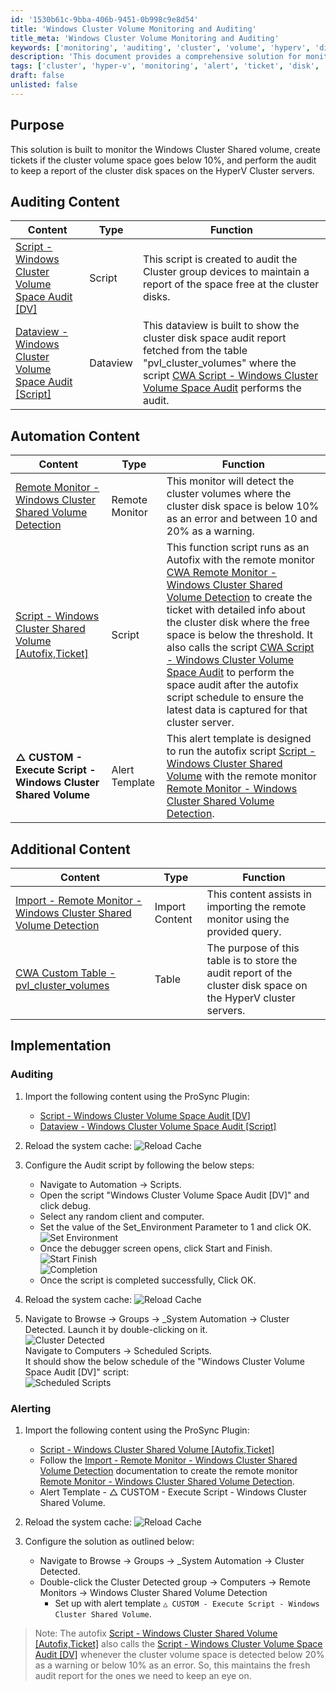 ```yaml
---
id: '1530b61c-9bba-406b-9451-0b998c9e8d54'
title: 'Windows Cluster Volume Monitoring and Auditing'
title_meta: 'Windows Cluster Volume Monitoring and Auditing'
keywords: ['monitoring', 'auditing', 'cluster', 'volume', 'hyperv', 'disk', 'space', 'alert', 'ticket']
description: 'This document provides a comprehensive solution for monitoring Windows Cluster Shared volumes, creating tickets when space falls below 10%, and auditing to maintain a report of cluster disk spaces on HyperV Cluster servers. It includes details on scripts, remote monitors, and implementation steps for effective management.'
tags: ['cluster', 'hyper-v', 'monitoring', 'alert', 'ticket', 'disk', 'space', 'report', 'audit', 'automation']
draft: false
unlisted: false
---
```

## Purpose

This solution is built to monitor the Windows Cluster Shared volume, create tickets if the cluster volume space goes below 10%, and perform the audit to keep a report of the cluster disk spaces on the HyperV Cluster servers.

## Auditing Content

| Content                                                                 | Type     | Function                                                                                                           |
|-------------------------------------------------------------------------|----------|--------------------------------------------------------------------------------------------------------------------|
| [Script - Windows Cluster Volume Space Audit [DV]](https://proval.itglue.com/DOC-5078775-15952791) | Script   | This script is created to audit the Cluster group devices to maintain a report of the space free at the cluster disks. |
| [Dataview - Windows Cluster Volume Space Audit [Script]](https://proval.itglue.com/DOC-5078775-15952792) | Dataview | This dataview is built to show the cluster disk space audit report fetched from the table "pvl_cluster_volumes" where the script [CWA Script - Windows Cluster Volume Space Audit](https://proval.itglue.com/DOC-5078775-15952791) performs the audit. |

## Automation Content

| Content                                                                 | Type          | Function                                                                                                           |
|-------------------------------------------------------------------------|---------------|--------------------------------------------------------------------------------------------------------------------|
| [Remote Monitor - Windows Cluster Shared Volume Detection](https://proval.itglue.com/DOC-5078775-15952794) | Remote Monitor | This monitor will detect the cluster volumes where the cluster disk space is below 10% as an error and between 10 and 20% as a warning. |
| [Script - Windows Cluster Shared Volume [Autofix,Ticket]](https://proval.itglue.com/DOC-5078775-15952795) | Script        | This function script runs as an Autofix with the remote monitor [CWA Remote Monitor - Windows Cluster Shared Volume Detection](https://proval.itglue.com/DOC-5078775-15952794) to create the ticket with detailed info about the cluster disk where the free space is below the threshold. It also calls the script [CWA Script - Windows Cluster Volume Space Audit](https://proval.itglue.com/DOC-5078775-15952791) to perform the space audit after the autofix script schedule to ensure the latest data is captured for that cluster server. |
| **△ CUSTOM - Execute Script - Windows Cluster Shared Volume**           | Alert Template | This alert template is designed to run the autofix script [Script - Windows Cluster Shared Volume](https://proval.itglue.com/DOC-5078775-15952795) with the remote monitor [Remote Monitor - Windows Cluster Shared Volume Detection](https://proval.itglue.com/DOC-5078775-15952794). |

## Additional Content

| Content                                                                 | Type          | Function                                                                                                           |
|-------------------------------------------------------------------------|---------------|--------------------------------------------------------------------------------------------------------------------|
| [Import - Remote Monitor - Windows Cluster Shared Volume Detection](https://proval.itglue.com/DOC-5078775-15952816) | Import Content | This content assists in importing the remote monitor using the provided query.                                    |
| [CWA Custom Table - pvl_cluster_volumes](https://proval.itglue.com/DOC-5078775-13808169) | Table         | The purpose of this table is to store the audit report of the cluster disk space on the HyperV cluster servers.   |

## Implementation

### Auditing

1. Import the following content using the ProSync Plugin:
   - [Script - Windows Cluster Volume Space Audit [DV]](https://proval.itglue.com/DOC-5078775-15952791)
   - [Dataview - Windows Cluster Volume Space Audit [Script]](https://proval.itglue.com/DOC-5078775-15952792)

2. Reload the system cache:
   ![Reload Cache](../../../static/img/Solution---Windows-Cluster-Shared-Volume/image_1.png)

3. Configure the Audit script by following the below steps:
   - Navigate to Automation -> Scripts.
   - Open the script "Windows Cluster Volume Space Audit [DV]" and click debug.
   - Select any random client and computer.
   - Set the value of the Set_Environment Parameter to 1 and click OK.  
   ![Set Environment](../../../static/img/Solution---Windows-Cluster-Shared-Volume/image_2.png)
   - Once the debugger screen opens, click Start and Finish.  
   ![Start Finish](../../../static/img/Solution---Windows-Cluster-Shared-Volume/image_3.png)  
   ![Completion](../../../static/img/Solution---Windows-Cluster-Shared-Volume/image_4.png)
   - Once the script is completed successfully, Click OK.

4. Reload the system cache:
   ![Reload Cache](../../../static/img/Solution---Windows-Cluster-Shared-Volume/image_1.png)

5. Navigate to Browse -> Groups -> _System Automation -> Cluster Detected. Launch it by double-clicking on it.  
   ![Cluster Detected](../../../static/img/Solution---Windows-Cluster-Shared-Volume/image_5.png)  
   Navigate to Computers -> Scheduled Scripts.  
   It should show the below schedule of the "Windows Cluster Volume Space Audit [DV]" script:  
   ![Scheduled Scripts](../../../static/img/Solution---Windows-Cluster-Shared-Volume/image_6.png)

### Alerting

1. Import the following content using the ProSync Plugin:
   - [Script - Windows Cluster Shared Volume [Autofix,Ticket]](https://proval.itglue.com/DOC-5078775-15952795)
   - Follow the [Import - Remote Monitor - Windows Cluster Shared Volume Detection](https://proval.itglue.com/DOC-5078775-15952816) documentation to create the remote monitor [Remote Monitor - Windows Cluster Shared Volume Detection](https://proval.itglue.com/DOC-5078775-15952794).
   - Alert Template - △ CUSTOM - Execute Script - Windows Cluster Shared Volume.

2. Reload the system cache:
   ![Reload Cache](../../../static/img/Solution---Windows-Cluster-Shared-Volume/image_1.png)

3. Configure the solution as outlined below:
   - Navigate to Browse -> Groups -> _System Automation -> Cluster Detected.
   - Double-click the Cluster Detected group -> Computers -> Remote Monitors -> Windows Cluster Shared Volume Detection  
     - Set up with alert template `△ CUSTOM - Execute Script - Windows Cluster Shared Volume`.

> Note: The autofix [Script - Windows Cluster Shared Volume [Autofix,Ticket]](https://proval.itglue.com/DOC-5078775-15952795) also calls the [Script - Windows Cluster Volume Space Audit [DV]](https://proval.itglue.com/DOC-5078775-15952791) whenever the cluster volume space is detected below 20% as a warning or below 10% as an error. So, this maintains the fresh audit report for the ones we need to keep an eye on.













